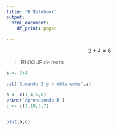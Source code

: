 ```yaml
---
title: "R Notebook"
output:
  html_document:
    df_print: paged
    
---
```


$$2 + 4 = 6$$

>BLOQUE de texto

```r
a <- 2+4

cat('Sumando 2 y 4 obtenemos',a)
```

```r
b <- c(1,4,6,8)
print('Aprendiendo R')
c <- c(2,10,3,7)


plot(b,c)
```

